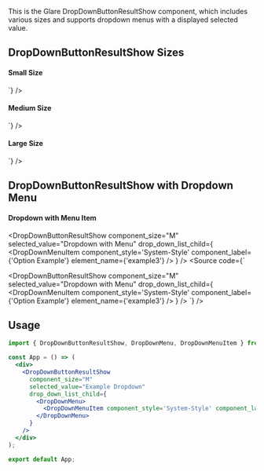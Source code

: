 
<Title>DropDownButtonResultShow Component</Title>
<Meta of={DropDownButtonResultShowStories} />

This is the Glare DropDownButtonResultShow component, which includes various sizes and supports dropdown menus with a displayed selected value.

## DropDownButtonResultShow Sizes

#### Small Size
<DropDownButtonResultShow component_size="S" selected_value="Small Dropdown" />
<Source code={`<DropDownButtonResultShow component_size="S" selected_value="Small Dropdown" />`} />

#### Medium Size
<DropDownButtonResultShow component_size="M" selected_value="Medium Dropdown" />
<Source code={`
<DropDownButtonResultShow component_size="M" selected_value="Medium Dropdown" />
`} />

#### Large Size
<DropDownButtonResultShow component_size="L" selected_value="Large Dropdown" />
<Source code={`
<DropDownButtonResultShow component_size="L" selected_value="Large Dropdown" />
`} />

## DropDownButtonResultShow with Dropdown Menu

#### Dropdown with Menu Item
<DropDownButtonResultShow component_size="M" selected_value="Dropdown with Menu" drop_down_list_child={
    <DropDownMenu>
        <DropDownMenuItem component_style='System-Style' component_label={'Option Example'} element_name={'example3'} />
    </DropDownMenu>
} />
<Source code={`

<DropDownButtonResultShow component_size="M" selected_value="Dropdown with Menu" drop_down_list_child={
    <DropDownMenu>
        <DropDownMenuItem component_style='System-Style' component_label={'Option Example'} element_name={'example3'} />
    </DropDownMenu>
} />
`} />

## Usage

```jsx
import { DropDownButtonResultShow, DropDownMenu, DropDownMenuItem } from 'torch-glare';

const App = () => (
  <div>
    <DropDownButtonResultShow
      component_size="M"
      selected_value="Example Dropdown"
      drop_down_list_child={
        <DropDownMenu>
          <DropDownMenuItem component_style='System-Style' component_label={'Option Example'} element_name={'example'} />
        </DropDownMenu>
      }
    />
  </div>
);

export default App;
```